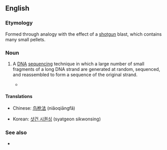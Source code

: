 ==English==

===Etymology===
Formed through analogy with the effect of a [[shotgun]] blast, which contains many small pellets.

===Noun===
{{en-noun|-|head=[[shotgun]] [[sequencing]]}}

# {{context|genetics|lang=en}} A [[DNA]] [[sequencing]] technique in which a large number of small fragments of a long DNA strand are generated at random, sequenced, and reassembled to form a sequence of the original strand.
#*{{quote-journal|passage=In '''shotgun sequencing''' of genomic DNA, fragments of a genome are sequenced and computationally reassembled to determine the genome of an organism|author=Selene K Swanson|coauthors=Michael P. Washburn|page=719|year=2005|title=The continuing evolution of shotgun proteomics|journal=Drug Discovery Today}}

====Translations====
{{trans-top|DNA sequencing technique}}
* Chinese: [[鸟枪法]] (niǎoqiāngfǎ)
{{trans-mid}}
* Korean: [[샷건 시퀀싱]] (syatgeon sikwonsing)
{{trans-bottom}}

===See also===
*{{pedia}}